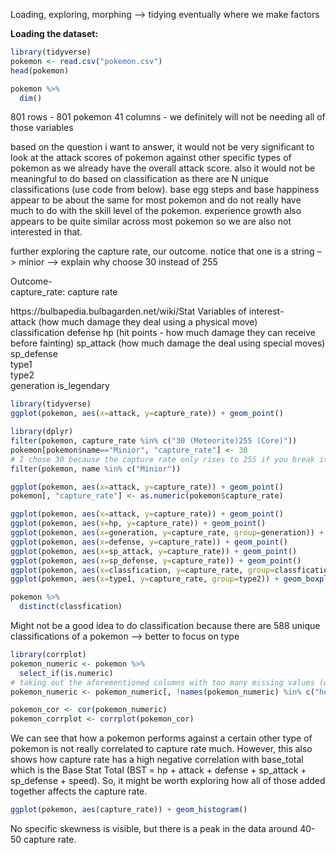 Loading, exploring, morphing  --> tidying eventually where we make factors

**Loading the dataset:**  
```r
library(tidyverse)
pokemon <- read.csv("pokemon.csv")
head(pokemon)
```

```r
pokemon %>%
  dim()
```
801 rows - 801 pokemon
41 columns - we definitely will not be needing all of those variables

based on the question i want to answer, it would not be very significant to look at the attack scores of pokemon against other specific types of pokemon as we already have the overall attack score. also it would not be meaningful to do based on classification as there are N unique classifications (use code from below). base egg steps and base happiness appear to be about the same for most pokemon and do not really have much to do with the skill level of the pokemon. experience growth also appears to be quite similar across most pokemon so we are also not interested in that.

further exploring the capture rate, our outcome. notice that one is a string --> minior --> explain why choose 30 instead of 255

Outcome-  
capture_rate: capture rate  

https://bulbapedia.bulbagarden.net/wiki/Stat
Variables of interest-  
attack (how much damage they deal using a physical move)  
classification 
defense 
hp (hit points - how much damage they can receive before fainting)
sp_attack (how much damage the deal using special moves)   
sp_defense  
type1  
type2  
generation
is_legendary  

```r
library(tidyverse)
ggplot(pokemon, aes(x=attack, y=capture_rate)) + geom_point()
```

```r

library(dplyr)
filter(pokemon, capture_rate %in% c("30 (Meteorite)255 (Core)"))
pokemon[pokemon$name=="Minior", "capture_rate"] <- 30
# I chose 30 because the capture rate only rises to 255 if you break its shell
filter(pokemon, name %in% c("Minior"))
```

```r
ggplot(pokemon, aes(x=attack, y=capture_rate)) + geom_point()
pokemon[, "capture_rate"] <- as.numeric(pokemon$capture_rate)
```

```r
ggplot(pokemon, aes(x=attack, y=capture_rate)) + geom_point()
ggplot(pokemon, aes(x=hp, y=capture_rate)) + geom_point()
ggplot(pokemon, aes(x=generation, y=capture_rate, group=generation)) + geom_boxplot()
ggplot(pokemon, aes(x=defense, y=capture_rate)) + geom_point()
ggplot(pokemon, aes(x=sp_attack, y=capture_rate)) + geom_point()
ggplot(pokemon, aes(x=sp_defense, y=capture_rate)) + geom_point()
ggplot(pokemon, aes(x=classfication, y=capture_rate, group=classfication)) + geom_boxplot()
ggplot(pokemon, aes(x=type1, y=capture_rate, group=type2)) + geom_boxplot()
```

```r
pokemon %>%
  distinct(classfication)
```

Might not be a good idea to do classification because there are 588 unique classifications of a pokemon --> better to focus on type

```r
library(corrplot)
pokemon_numeric <- pokemon %>%
  select_if(is.numeric)
# taking out the aforementioned columns with too many missing values (was not planning on using them anyways)
pokemon_numeric <- pokemon_numeric[, !names(pokemon_numeric) %in% c("height_m", "weight_kg", "percentage_male")]

pokemon_cor <- cor(pokemon_numeric)
pokemon_corrplot <- corrplot(pokemon_cor)
```

We can see that how a pokemon performs against a certain other type of pokemon is not really correlated to capture rate much. However, this also shows how capture rate has a high negative correlation with base_total which is the Base Stat Total (BST = hp + attack + defense + sp_attack + sp_defense + speed). So, it might be worth exploring how all of those added together affects the capture rate.

```r
ggplot(pokemon, aes(capture_rate)) + geom_histogram()
```

No specific skewness is visible, but there is a peak in the data around 40-50 capture rate.  


